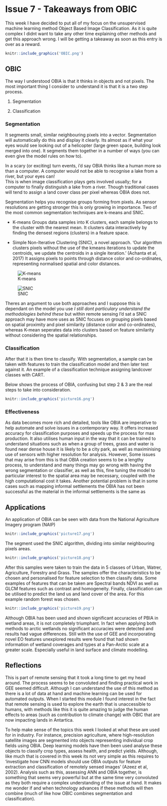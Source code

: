 <div style="text align: justify">
  
# Issue 7 - Takeaways from OBIC

This week I have decided to put all of my focus on the unsupervised machine learning method Object Based Image Classification. As it is quite complex I didnt want to take any other time explaining other methods and get this approach wrong. I will be getting a takeaway as soon as this entry is over as a reward. 

```r

knitr::include_graphics('OBIC.png')

```

## OBIC

The way I understood OBIA is that it thinks in objects and not pixels. The most important thing I consider to understand it is that it is a two step process. 

1.	Segmentation 

2.	Classification 

### Segmentation 
 It segments small, similar neighbouring pixels into a vector. Segmentation will automatically do this and display it clearly. Its almost as if what your eyes would see looking out of a helicopter (large green space, building look merged into one). It segments them together in a number of ways (you can even give the model rules on how to). 
 
In a scary (or exciting) turn events, i'd say OBIA thinks like a human more so than a computer. A computer would not be able to recognise a lake from a river, but your eyes can!  
This is when image classification plays gets involved usually; for a computer to finally distinguish a lake from a river. Though traditional cases will tend to assign a land cover class per pixel whereas OBIA does not. 

Segmentation helps you recognise groups forming from pixels. As sensor resolutions are getting stronger this is only growing in importance. Two of the most common segmentation techniques are k-means and SNIC.  

*	 K-means 
Groups data samples into K clusters, each sample belongs to the cluster with the nearest mean. It clusters data interactively by finding the densest regions (clusters) in a feature space. 

*	Simple Non-Iterative Clustering (SNIC), a novel approach. 'Our algorithm clusters pixels without the use of the kmeans iterations to update the centroids, we update the centroids in a single iteration.' (Achanta et al, 2017)
It assigns pixels to points through distance color and co-ordinates, representing normalised spatial and color distances.

::: {layout="[[1,1], [1]]"}
![K-means](kmeans.png)

![SNIC](snic.png)


:::

Theres an argument to use both approaches and I suppose this is dependant on the model you use *I still dont particulary understand the methodologies behind these* but within remote sensing I'd sat a SNIC approach may have more uses as SNIC focuses on grouping pixels based on spatial proximity and pixel similarity (distance color and co-ordinates), whereas K-mean seperates data into clusters based on feature similarity without considering the spatial relationships.



### Classification 

After that it is then time to classify. 
With segmentation, a sample can be taken with features to train the classification model and then later test against it. 
An example of a classification technique assigning landcover classes with CART.

Below shows the process of OBIA, confusing but step 2 &  3 are the real steps to take into consideration. 
```r

knitr::include_graphics('picture16.png')

```

### Effectiveness

As data becomes more rich and detailed, tools like OBIA are imperative to help automate and solve issues in a contemporary way. It offers increased accuracy for classification purposes and speeds up the process for max production. It also utilises human input in the way that it can be trained to understand situations such as when a group of trees, grass and water is found near dense house it is likely to be a city park, as well as maximinising use of sensors with higher resolution for analysis. 
However, Some issues that may arise from this is that OBIA creation seems to be a lengthy process, to understand and many things may go wrong with having the wrong segmentation or classifier, as well as this, fine tuning the model to particular interest to the spatial area may be necessary, coupled with the high computational cost it takes. Another potential problem is that in some cases such as mapping informal settlements the OBIA has not been successful as the material in the informal settlements is the same as 

## Applications

An application of OBIA can be seen with data from the National Agriculture Imagery program (NAIP)


```r

knitr::include_graphics('picture17.png')

```

The segment used the SNIC algorithm, dividing into similar neighbouring pixels areas.


```r

knitr::include_graphics('picture18.png')

```
After this samples were taken to train the data in 5 classes of Urban, Watrer, Agriculture, Forestry and Grass. The samples offer the characteristics to be chosen and personalised for feature selection to then classify data. Some examples of features that can be taken are Spectral bands NDVI as well as GLCM features such as contrast and homogeneity. Finally, classification can be utilised to predict the land us and land cover of the area. For this example random forest was chosen. 


```r

knitr::include_graphics('picture19.png')

```


Although OBIA has been used and shown significant accuracies of PBIA in wetland areas, it is not completely triumphant. In fact when applying both methods to arctic wetlands no significant accuracies were detected and results had vague differences. 
Still with the use of GEE and incorporating novel EO features  unexplored results were found that had shown information of wetland coverages and types at a Pan-Arctic scale at a greater scale. Especially useful in land surface and climate modelling. 


## Reflections 

This is part of remote sensing that it took a long time to get my head around. The process seems to be convoluted and finding practical work in GEE seemed difficult. Although I can understand the use of this method as there is a lot of data at hand and machine learning can be used for automated outputs. 
 When I started this module I found interest in the fact that remote sensing is used to explore the earth that is unaccessible to humans, with methods like this it is quite amazing to judge the human effects to areas (such as contribution to climate change) with OBIC that are now impacting lands in Antartica. 
 
 To help make sense of the topics this week I looked at what these are used for in industry. For instance, precision agriculture, where high-resolution satellite images are segmented into objects representing individual crop fields using OBIA. Deep learning models have then been used analyse these objects to classify crop types, assess health, and predict yields. Although, like much that is covered in this week its not very simple as this requires to 'investigate how CNN models should use OBIA outputs for feature extraction and classification of remotely sensed images' (Azeez et al, 2002). Analysis such as this, assessing ANN and OBIA together, is something that seems very powerful but at the same time very convoluted as they both require a complex understanding of the issue at hand. It makes me wonder if and when technology advances if these methods will then combine (much of like how OBIC combines segmentation and classification).
